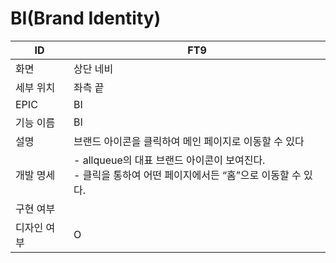 # BI(Brand Identity)

| ID | FT9 |
| --- | --- |
| 화면 | 상단 네비 |
| 세부 위치 | 좌측 끝 |
| EPIC | BI |
| 기능 이름 | BI |
| 설명 | 브랜드 아이콘을 클릭하여 메인 페이지로 이동할 수 있다 |
| 개발 명세 | - allqueue의 대표 브랜드 아이콘이 보여진다.<br />- 클릭을 통하여 어떤 페이지에서든 “홈”으로 이동할 수 있다. |
| 구현 여부 |  |
| 디자인 여부 | O |